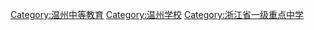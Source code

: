 [[Category:温州中等教育|Category:温州中等教育]]
[[Category:温州学校|Category:温州学校]]
[[Category:浙江省一级重点中学|Category:浙江省一级重点中学]]